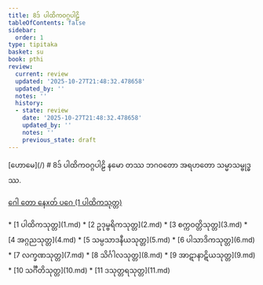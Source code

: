 ```yaml
---
title: 8ဒ် ပါထိကဝဂ္ဂပါဠိ
tableOfContents: false
sidebar:
  order: 1
type: tipitaka
basket: su
book: pthi
review:
  current: review
  updated: '2025-10-27T21:48:32.478658'
  updated_by: ''
  notes: ''
  history:
  - state: review
    date: '2025-10-27T21:48:32.478658'
    updated_by: ''
    notes: ''
    previous_state: draft
---
```



<ReviewStatus review={frontmatter.review} showDetails={true} />

<HypothesisAnnotation frontmatter={frontmatter} />

<Paragraph type="center" book="pthi">
[ဟောမေ](/)
</Paragraph>

<Paragraph type="center" book="pthi">
# 8ဒ် ပါထိကဝဂ္ဂပါဠိ
</Paragraph>

<Paragraph number="1" type="center" book="pthi">
နမော တဿ ဘဂဝတော အရဟတော သမ္မာသမ္ဗုဒ္ဓဿ.

[ဂေါ တော နေxတ် ပဂေ (1 ပါထိကသုတ္တ)](1.md)



</Paragraph>

<TableOfContents book="pthi" section="8">
* [1 ပါထိကသုတ္တ](1.md)
* [2 ဥဒုမ္ဗရိကသုတ္တ](2.md)
* [3 စက္ကဝတ္တိသုတ္တ](3.md)
* [4 အဂ္ဂညသုတ္တ](4.md)
* [5 သမ္ပသာဒနီယသုတ္တ](5.md)
* [6 ပါသာဒိကသုတ္တ](6.md)
* [7 လက္ခဏသုတ္တ](7.md)
* [8 သိင်္ဂါလသုတ္တ](8.md)
* [9 အာဋာနာဋိယသုတ္တ](9.md)
* [10 သင်္ဂီတိသုတ္တ](10.md)
* [11 ဒသုတ္တရသုတ္တ](11.md)
</TableOfContents>
